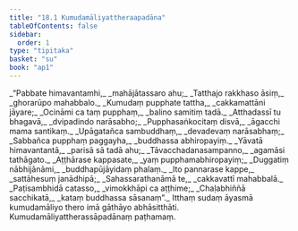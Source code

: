 ```yaml
---
title: "18.1 Kumudamāliyattheraapadāna"
tableOfContents: false
sidebar:
  order: 1
type: "tipitaka"
basket: "su"
book: "ap1"
---
```



<DynamicBreadcrumb />

<Division number="1" book="ap1" bookNo="20" page="207">

<Paragraph number="2510" type="verses" book="ap1">
_“Pabbate himavantamhi,_  
_mahājātassaro ahu;_  
_Tatthajo rakkhaso āsiṃ,_  
_ghorarūpo mahabbalo._  

</Paragraph>

</Division>
<Division number="2" book="ap1" bookNo="20" page="207">

<Paragraph number="2511" type="verses" book="ap1">
_Kumudaṃ pupphate tattha,_  
_cakkamattāni jāyare;_  
_Ocināmi ca taṃ pupphaṃ,_  
_balino samitiṃ tadā._  

</Paragraph>

</Division>
<Division number="3" book="ap1" bookNo="20" page="207">

<Paragraph number="2512" type="verses" book="ap1">
_Atthadassī tu bhagavā,_  
_dvipadindo narāsabho;_  
_Pupphasaṅkocitaṃ disvā,_  
_āgacchi mama santikaṃ._  

</Paragraph>

</Division>
<Division number="4" book="ap1" bookNo="20" page="207">

<Paragraph number="2513" type="verses" book="ap1">
_Upāgatañca sambuddhaṃ,_  
_devadevaṃ narāsabhaṃ;_  
_Sabbañca pupphaṃ paggayha,_  
_buddhassa abhiropayiṃ._  

</Paragraph>

</Division>
<Division number="5" book="ap1" bookNo="20" page="207">

<Paragraph number="2514" type="verses" book="ap1">
_Yāvatā himavantantā,_  
_parisā sā tadā ahu;_  
_Tāvacchadanasampanno,_  
_agamāsi tathāgato._  

</Paragraph>

</Division>
<Division number="6" book="ap1" bookNo="20" page="207">

<Paragraph number="2515" type="verses" book="ap1">
_Aṭṭhārase kappasate,_  
_yaṃ pupphamabhiropayiṃ;_  
_Duggatiṃ nābhijānāmi,_  
_buddhapūjāyidaṃ phalaṃ._  

</Paragraph>

</Division>
<Division number="7" book="ap1" bookNo="20" page="207">

<Paragraph number="2516" type="verses" book="ap1">
_Ito pannarase kappe,_  
_sattāhesuṃ janādhipā;_  
_Sahassarathanāmā te,_  
_cakkavattī mahabbalā._  

</Paragraph>

</Division>
<Division number="8" book="ap1" bookNo="20" page="207">

<Paragraph number="2517" type="verses" book="ap1">
_Paṭisambhidā catasso,_  
_vimokkhāpi ca aṭṭhime;_  
_Chaḷabhiññā sacchikatā,_  
_kataṃ buddhassa sāsanaṃ”._  

</Paragraph>

<Paragraph number="2518" book="ap1">
Itthaṃ sudaṃ āyasmā kumudamāliyo thero imā gāthāyo abhāsitthāti.

</Paragraph>
</Division>

<Paragraph number="2519" type="center" book="ap1">
Kumudamāliyattherassāpadānaṃ paṭhamaṃ.
</Paragraph>